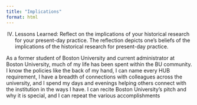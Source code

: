 ```yaml
---
title: "Implications"
format: html
---
```


IV. Lessons Learned: Reflect on the implications of your historical research for your present-day practice. The reflection depicts one’s beliefs of the implications of the historical research for present-day practice.

As a former student of Boston University and current administrator at Boston University, much of my life has been spent within the BU community. I know the policies like the back of my hand, I can name every HUB requirement, I have a breadth of connections with colleagues across the university, and I spend my days and evenings helping others connect with the institution in the ways I have. I can recite Boston University's pitch and why it is special, and I can repeat the various accomplishments
